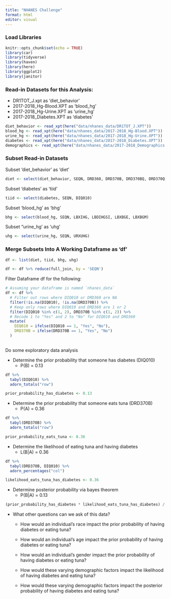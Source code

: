 ```yaml
---
title: "NHANES Challenge"
format: html
editor: visual
---
```


### Load Libraries

```r
knitr::opts_chunk$set(echo = TRUE)
library(car)
library(tidyverse)
library(haven)
library(here)
library(ggplot2)
library(janitor)
```

### Read-in Datasets for this Analysis:

-   DR1TOT_J.xpt as 'diet_behavior'
-   2017-2018_Hg-Blood.XPT as 'blood_hg'
-   2017-2018_Hg-Urine.XPT as 'urine_hg'
-   2017-2018_Diabetes.XPT as 'diabetes'

```r
diet_behavior <- read_xpt(here("data/nhanes_data/DR1TOT_J.XPT"))
blood_hg <- read_xpt(here("data/nhanes_data/2017-2018_Hg-Blood.XPT"))
urine_hg <- read_xpt(here("data/nhanes_data/2017-2018_Hg-Urine.XPT"))
diabetes <- read_xpt(here("data/nhanes_data/2017-2018_Diabetes.XPT"))
demographics <- read_xpt(here("data/nhanes_data/2017-2018_Demographics.XPT"))
```

### Subset Read-in Datasets

Subset 'diet_behavior' as 'diet'

```r
diet <- select(diet_behavior, SEQN, DRD360, DRD370B, DRD370BQ, DRD370Q, DRD370QQ)
```

Subset 'diabetes' as 'tiid'

```r
tiid <- select(diabetes, SEQN, DIQ010)
```

Subset 'blood_hg' as 'bhg'

```r
bhg <- select(blood_hg, SEQN, LBXIHG, LBDIHGSI, LBXBGE, LBXBGM)
```

Subset "urine_hg' as 'uhg'

```r
uhg <- select(urine_hg, SEQN, URXUHG)
```

### Merge Subsets Into A Working Dataframe as 'df'

```r
df <- list(diet, tiid, bhg, uhg)

df <- df %>% reduce(full_join, by = 'SEQN')
```

Filter Dataframe df for the following:

```r
# Assuming your dataframe is named `nhanes_data`
df <- df %>%
  # Filter out rows where DIQ010 or DRD360 are NA
  filter(!is.na(DIQ010), !is.na(DRD370B)) %>%
  # Keep only rows where DIQ010 and DRD360 are 1 or 2
  filter(DIQ010 %in% c(1, 2), DRD370B %in% c(1, 2)) %>%
  # Recode 1 to "Yes" and 2 to "No" for DIQ010 and DRD360
  mutate(
    DIQ010 = ifelse(DIQ010 == 1, "Yes", "No"),
    DRD370B = ifelse(DRD370B == 1, "Yes", "No")
  )
  
```

Do some exploratory data analysis

-   Determine the prior probability that someone has diabetes (DIQ010)
    -   P(B) = 0.13

```r
df %>% 
  tabyl(DIQ010) %>% 
  adorn_totals("row")
```

```r
prior_probability_has_diabetes <- 0.13
```

-   Determine the prior probability that someone eats tuna (DRD370B)
    -   P(A) = 0.36

```r
df %>% 
  tabyl(DRD370B) %>% 
  adorn_totals("row")
```

```r
prior_probability_eats_tuna <- 0.36
```

-   Determine the likelihood of eating tuna and having diabetes
    -   L(B\|A) = 0.36

```r
df %>% 
  tabyl(DRD370B, DIQ010) %>% 
  adorn_percentages("col")
```

```r
likelihood_eats_tuna_has_diabetes <- 0.36
```

-   Determine posterior probability via bayes theorem
    -   P(B\|A) = 0.13

```r
(prior_probability_has_diabetes * likelihood_eats_tuna_has_diabetes) / prior_probability_eats_tuna
```

-   What other questions can we ask of this data?

    -   How would an individual's race impact the prior probability of having diabetes or eating tuna?

    -   How would an individual's age impact the prior probability of having diabetes or eating tuna?

    -   How would an individual's gender impact the prior probability of having diabetes or eating tuna?

    -   How would these varying demographic factors impact the likelihood of having diabetes and eating tuna?

    -   How would these varying demographic factors impact the posterior probability of having diabetes and eating tuna?
